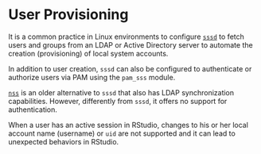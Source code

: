 # User Provisioning

It is a common practice in Linux environments to configure [`sssd`](https://sssd.io/) to fetch users and groups from an LDAP or Active Directory server to automate the creation (provisioning) of local system accounts.

In addition to user creation, `sssd` can also be configured to authenticate or authorize users via PAM using the `pam_sss` module.

::: {.callout-note}
[`nss`](https://en.wikipedia.org/wiki/Name_Service_Switch) is an older alternative to `sssd` that also has LDAP synchronization capabilities. However, differently from `sssd`, it offers no support for authentication.
:::

::: {.callout-important}
When a user has an active session in RStudio, changes to his or her local account name (username) or `uid` are not supported and it can lead to unexpected behaviors in RStudio.
:::

